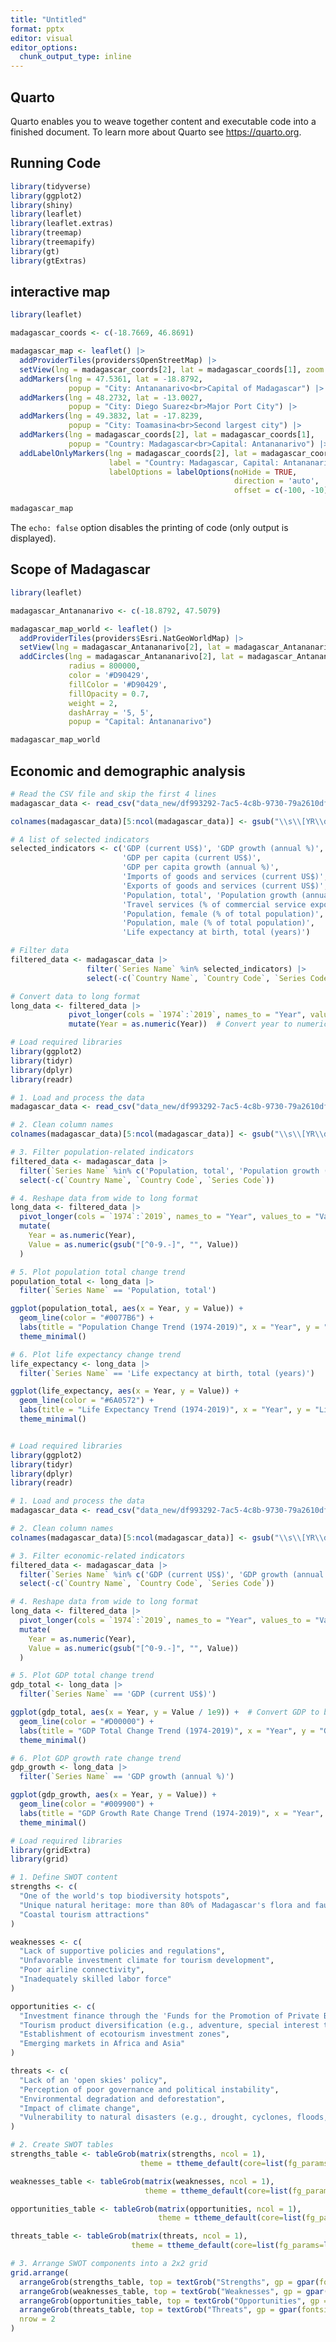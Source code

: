 ---
title: "Untitled"
format: pptx
editor: visual
editor_options: 
  chunk_output_type: inline
---

## Quarto

Quarto enables you to weave together content and executable code into a finished document. To learn more about Quarto see <https://quarto.org>.

## Running Code

```{r echo=FALSE,message=FALSE,warning=FALSE}
library(tidyverse)
library(ggplot2)
library(shiny)
library(leaflet)
library(leaflet.extras)
library(treemap)
library(treemapify)
library(gt)
library(gtExtras)
```

## interactive map

```{r echo=FALSE,warning=FALSE}
library(leaflet)

madagascar_coords <- c(-18.7669, 46.8691)

madagascar_map <- leaflet() |>
  addProviderTiles(providers$OpenStreetMap) |> 
  setView(lng = madagascar_coords[2], lat = madagascar_coords[1], zoom = 6) |> 
  addMarkers(lng = 47.5361, lat = -18.8792, 
             popup = "City: Antananarivo<br>Capital of Madagascar") |> 
  addMarkers(lng = 48.2732, lat = -13.0027, 
             popup = "City: Diego Suarez<br>Major Port City") |> 
  addMarkers(lng = 49.3832, lat = -17.8239, 
             popup = "City: Toamasina<br>Second largest city") |> 
  addMarkers(lng = madagascar_coords[2], lat = madagascar_coords[1], 
             popup = "Country: Madagascar<br>Capital: Antananarivo") |> 
  addLabelOnlyMarkers(lng = madagascar_coords[2], lat = madagascar_coords[1],
                      label = "Country: Madagascar, Capital: Antananarivo",
                      labelOptions = labelOptions(noHide = TRUE, 
                                                  direction = 'auto', 
                                                  offset = c(-100, -10)))

madagascar_map


```

The `echo: false` option disables the printing of code (only output is displayed).

## Scope of Madagascar

```{r}
library(leaflet)

madagascar_Antananarivo <- c(-18.8792, 47.5079)  

madagascar_map_world <- leaflet() |> 
  addProviderTiles(providers$Esri.NatGeoWorldMap) |> 
  setView(lng = madagascar_Antananarivo[2], lat = madagascar_Antananarivo[1], zoom = 6) |> 
  addCircles(lng = madagascar_Antananarivo[2], lat = madagascar_Antananarivo[1],
             radius = 800000,               
             color = '#D90429',            
             fillColor = '#D90429',        
             fillOpacity = 0.7,           
             weight = 2,                  
             dashArray = '5, 5',          
             popup = "Capital: Antananarivo") 

madagascar_map_world

```

## Economic and demographic analysis

```{r echo=FALSE,warning=FALSE,message=FALSE}
# Read the CSV file and skip the first 4 lines
madagascar_data <- read_csv("data_new/df993292-7ac5-4c8b-9730-79a2610df483_Data.csv")

```

```{r}
colnames(madagascar_data)[5:ncol(madagascar_data)] <- gsub("\\s\\[YR\\d{4}\\]", "", colnames(madagascar_data)[5:ncol(madagascar_data)])

```

```{r echo=FALSE,warning=FALSE}
# A list of selected indicators
selected_indicators <- c('GDP (current US$)', 'GDP growth (annual %)', 
                         'GDP per capita (current US$)', 
                         'GDP per capita growth (annual %)',
                         'Imports of goods and services (current US$)', 
                         'Exports of goods and services (current US$)', 
                         'Population, total', 'Population growth (annual %)', 
                         'Travel services (% of commercial service exports)',
                         'Population, female (% of total population)',
                         'Population, male (% of total population)',
                         'Life expectancy at birth, total (years)')

# Filter data
filtered_data <- madagascar_data |> 
                 filter(`Series Name` %in% selected_indicators) |> 
                 select(-c(`Country Name`, `Country Code`, `Series Code`))

# Convert data to long format
long_data <- filtered_data |> 
             pivot_longer(cols = `1974`:`2019`, names_to = "Year", values_to = "Value") |> 
             mutate(Year = as.numeric(Year))  # Convert year to numeric
```

```{r,show_col_types = FALSE}
# Load required libraries
library(ggplot2)
library(tidyr)
library(dplyr)
library(readr)

# 1. Load and process the data
madagascar_data <- read_csv("data_new/df993292-7ac5-4c8b-9730-79a2610df483_Data.csv")

# 2. Clean column names
colnames(madagascar_data)[5:ncol(madagascar_data)] <- gsub("\\s\\[YR\\d{4}\\]", "", colnames(madagascar_data)[5:ncol(madagascar_data)])

# 3. Filter population-related indicators
filtered_data <- madagascar_data |> 
  filter(`Series Name` %in% c('Population, total', 'Population growth (annual %)', 'Life expectancy at birth, total (years)')) |> 
  select(-c(`Country Name`, `Country Code`, `Series Code`))

# 4. Reshape data from wide to long format
long_data <- filtered_data |> 
  pivot_longer(cols = `1974`:`2019`, names_to = "Year", values_to = "Value") |> 
  mutate(
    Year = as.numeric(Year), 
    Value = as.numeric(gsub("[^0-9.-]", "", Value))
  )

# 5. Plot population total change trend
population_total <- long_data |> 
  filter(`Series Name` == 'Population, total')

ggplot(population_total, aes(x = Year, y = Value)) +
  geom_line(color = "#0077B6") +
  labs(title = "Population Change Trend (1974-2019)", x = "Year", y = "Total Population") +
  theme_minimal()

# 6. Plot life expectancy change trend
life_expectancy <- long_data |> 
  filter(`Series Name` == 'Life expectancy at birth, total (years)')

ggplot(life_expectancy, aes(x = Year, y = Value)) +
  geom_line(color = "#6A0572") +
  labs(title = "Life Expectancy Trend (1974-2019)", x = "Year", y = "Life Expectancy (Years)") +
  theme_minimal()

```

```         
```

```{r}
# Load required libraries
library(ggplot2)
library(tidyr)
library(dplyr)
library(readr)

# 1. Load and process the data
madagascar_data <- read_csv("data_new/df993292-7ac5-4c8b-9730-79a2610df483_Data.csv")

# 2. Clean column names
colnames(madagascar_data)[5:ncol(madagascar_data)] <- gsub("\\s\\[YR\\d{4}\\]", "", colnames(madagascar_data)[5:ncol(madagascar_data)])

# 3. Filter economic-related indicators
filtered_data <- madagascar_data |> 
  filter(`Series Name` %in% c('GDP (current US$)', 'GDP growth (annual %)', 'GDP per capita (current US$)')) |> 
  select(-c(`Country Name`, `Country Code`, `Series Code`))

# 4. Reshape data from wide to long format
long_data <- filtered_data |> 
  pivot_longer(cols = `1974`:`2019`, names_to = "Year", values_to = "Value") |> 
  mutate(
    Year = as.numeric(Year), 
    Value = as.numeric(gsub("[^0-9.-]", "", Value))
  )

# 5. Plot GDP total change trend
gdp_total <- long_data |> 
  filter(`Series Name` == 'GDP (current US$)')

ggplot(gdp_total, aes(x = Year, y = Value / 1e9)) +  # Convert GDP to billions
  geom_line(color = "#D00000") +
  labs(title = "GDP Total Change Trend (1974-2019)", x = "Year", y = "GDP (Billion USD)") +
  theme_minimal()

# 6. Plot GDP growth rate change trend
gdp_growth <- long_data |> 
  filter(`Series Name` == 'GDP growth (annual %)')

ggplot(gdp_growth, aes(x = Year, y = Value)) +
  geom_line(color = "#009900") +
  labs(title = "GDP Growth Rate Change Trend (1974-2019)", x = "Year", y = "Growth Rate (%)") +
  theme_minimal()

```

```{r}
# Load required libraries
library(gridExtra)
library(grid)

# 1. Define SWOT content
strengths <- c(
  "One of the world's top biodiversity hotspots",
  "Unique natural heritage: more than 80% of Madagascar's flora and fauna are endemic",
  "Coastal tourism attractions"
)

weaknesses <- c(
  "Lack of supportive policies and regulations",
  "Unfavorable investment climate for tourism development",
  "Poor airline connectivity",
  "Inadequately skilled labor force"
)

opportunities <- c(
  "Investment finance through the 'Funds for the Promotion of Private Business'",
  "Tourism product diversification (e.g., adventure, special interest tourism, etc.)",
  "Establishment of ecotourism investment zones",
  "Emerging markets in Africa and Asia"
)

threats <- c(
  "Lack of an 'open skies' policy",
  "Perception of poor governance and political instability",
  "Environmental degradation and deforestation",
  "Impact of climate change",
  "Vulnerability to natural disasters (e.g., drought, cyclones, floods, etc.)"
)

# 2. Create SWOT tables
strengths_table <- tableGrob(matrix(strengths, ncol = 1), 
                             theme = ttheme_default(core=list(fg_params=list(fontsize=10))))

weaknesses_table <- tableGrob(matrix(weaknesses, ncol = 1), 
                              theme = ttheme_default(core=list(fg_params=list(fontsize=10))))

opportunities_table <- tableGrob(matrix(opportunities, ncol = 1), 
                                 theme = ttheme_default(core=list(fg_params=list(fontsize=10))))

threats_table <- tableGrob(matrix(threats, ncol = 1), 
                           theme = ttheme_default(core=list(fg_params=list(fontsize=10))))

# 3. Arrange SWOT components into a 2x2 grid
grid.arrange(
  arrangeGrob(strengths_table, top = textGrob("Strengths", gp = gpar(fontsize = 14, fontface = "bold"))),
  arrangeGrob(weaknesses_table, top = textGrob("Weaknesses", gp = gpar(fontsize = 14, fontface = "bold"))),
  arrangeGrob(opportunities_table, top = textGrob("Opportunities", gp = gpar(fontsize = 14, fontface = "bold"))),
  arrangeGrob(threats_table, top = textGrob("Threats", gp = gpar(fontsize = 14, fontface = "bold"))),
  nrow = 2
)

```
